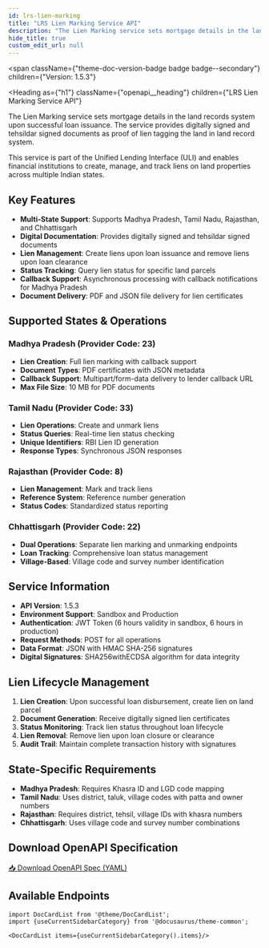 ```yaml
---
id: lrs-lien-marking
title: "LRS Lien Marking Service API"
description: "The Lien Marking service sets mortgage details in the land records system upon successful loan issuance. The service provides digitally signed and tehsildar signed documents as proof of lien tagging the land in land record system."
hide_title: true
custom_edit_url: null
---
```



<span
  className={"theme-doc-version-badge badge badge--secondary"}
  children={"Version: 1.5.3"}
>
</span>

<Heading
  as={"h1"}
  className={"openapi__heading"}
  children={"LRS Lien Marking Service API"}
>
</Heading>

The Lien Marking service sets mortgage details in the land records system upon successful loan issuance. The service provides digitally signed and tehsildar signed documents as proof of lien tagging the land in land record system.

This service is part of the Unified Lending Interface (ULI) and enables financial institutions to create, manage, and track liens on land properties across multiple Indian states.

## Key Features

- **Multi-State Support**: Supports Madhya Pradesh, Tamil Nadu, Rajasthan, and Chhattisgarh
- **Digital Documentation**: Provides digitally signed and tehsildar signed documents
- **Lien Management**: Create liens upon loan issuance and remove liens upon loan clearance
- **Status Tracking**: Query lien status for specific land parcels
- **Callback Support**: Asynchronous processing with callback notifications for Madhya Pradesh
- **Document Delivery**: PDF and JSON file delivery for lien certificates

## Supported States & Operations

### Madhya Pradesh (Provider Code: 23)
- **Lien Creation**: Full lien marking with callback support
- **Document Types**: PDF certificates with JSON metadata
- **Callback Support**: Multipart/form-data delivery to lender callback URL
- **Max File Size**: 10 MB for PDF documents

### Tamil Nadu (Provider Code: 33)
- **Lien Operations**: Create and unmark liens
- **Status Queries**: Real-time lien status checking
- **Unique Identifiers**: RBI Lien ID generation
- **Response Types**: Synchronous JSON responses

### Rajasthan (Provider Code: 8)
- **Lien Management**: Mark and track liens
- **Reference System**: Reference number generation
- **Status Codes**: Standardized status reporting

### Chhattisgarh (Provider Code: 22)
- **Dual Operations**: Separate lien marking and unmarking endpoints
- **Loan Tracking**: Comprehensive loan status management
- **Village-Based**: Village code and survey number identification

## Service Information

- **API Version**: 1.5.3
- **Environment Support**: Sandbox and Production
- **Authentication**: JWT Token (6 hours validity in sandbox, 6 hours in production)
- **Request Methods**: POST for all operations
- **Data Format**: JSON with HMAC SHA-256 signatures
- **Digital Signatures**: SHA256withECDSA algorithm for data integrity

## Lien Lifecycle Management

1. **Lien Creation**: Upon successful loan disbursement, create lien on land parcel
2. **Document Generation**: Receive digitally signed lien certificates
3. **Status Monitoring**: Track lien status throughout loan lifecycle
4. **Lien Removal**: Remove lien upon loan closure or clearance
5. **Audit Trail**: Maintain complete transaction history with signatures

## State-Specific Requirements

- **Madhya Pradesh**: Requires Khasra ID and LGD code mapping
- **Tamil Nadu**: Uses district, taluk, village codes with patta and owner numbers
- **Rajasthan**: Requires district, tehsil, village IDs with khasra numbers
- **Chhattisgarh**: Uses village code and survey number combinations



## Download OpenAPI Specification

<a href="/specs/lrs-lien-marking-v1.5.yaml" download className="button button--primary button--lg">
  📥 Download OpenAPI Spec (YAML)
</a>

## Available Endpoints

```mdx-code-block
import DocCardList from '@theme/DocCardList';
import {useCurrentSidebarCategory} from '@docusaurus/theme-common';

<DocCardList items={useCurrentSidebarCategory().items}/>
```
      